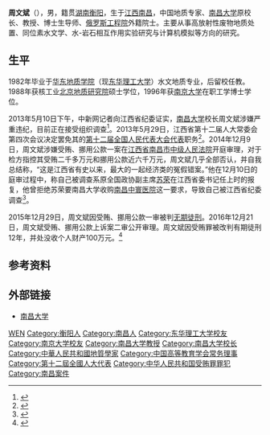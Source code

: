 '''周文斌'''（{{bd|1960年|10月}}），男，籍贯[[湖南|湖南]][[衡阳|衡阳]]，生于[[江西|江西]][[南昌市|南昌]]，中国地质专家、[[南昌大学|南昌大学]]原校长、教授、博士生导师、[[俄罗斯工程院|俄罗斯工程院]]外籍院士。主要从事高放射性废物地质处置、同位素水文学、水-岩石相互作用实验研究与计算机模拟等方向的研究。

== 生平 ==
1982年毕业于[[华东地质学院|华东地质学院]]（现[[东华理工大学|东华理工大学]]）水文地质专业，后留校任教。1988年获核工业[[北京地质研究院|北京地质研究院]]硕士学位，1996年获[[南京大学|南京大学]]在职工学博士学位。

2013年5月10日下午，中新网记者向江西省纪委证实，[[南昌大学|南昌大学]]校长周文斌涉嫌严重违纪，目前正在接受组织调查<ref>{{Cite web |url=http://news.163.com/13/0510/18/8UHLAUIN0001124J.html |title=南昌大学校长周文斌涉严重违纪被调查 |access-date=2013-05-10 |archive-url=https://web.archive.org/web/20130612003226/http://news.163.com/13/0510/18/8UHLAUIN0001124J.html |archive-date=2013-06-12 |dead-url=yes }}</ref>。2013年5月29日，江西省第十二届人大常委会第四次会议决定罢免其的[[第十二届全国人民代表大会代表|第十二届全国人民代表大会代表]]职务<ref>{{cite news|title=第十二届全国人民代表大会常务委员会代表资格审查委员会关于个别代表的代表资格的报告（2013年6月29日第十二届全国人民代表大会常务委员会第三次会议通过）|url=http://www.npc.gov.cn/wxzl/gongbao/2013-10/22/content_1811004.htm|accessdate=2016-07-03|newspaper=中国人大网|archive-date=2016-08-28|archive-url=https://web.archive.org/web/20160828174535/http://www.npc.gov.cn/wxzl/gongbao/2013-10/22/content_1811004.htm|dead-url=no}}</ref>。2014年12月9日，周文斌涉嫌受贿、挪用公款一案在[[江西省南昌市中级人民法院|江西省南昌市中级人民法院]]开庭审理，对于检方指控其受贿二千多万元和挪用公款近六千万元，周文斌几乎全部否认，并自我总结称，“这是江西省有史以来，最大的一起经济类的冤假错案。”他在12月10日的庭审过程中，称自己被调查系原全国政协副主席[[苏荣|苏荣]]在江西省委书记任上时的报复，他曾拒绝苏荣要南昌大学收购[[南昌中寰医院|南昌中寰医院]]这一要求，导致自己被江西省纪委调查<ref >{{cite web|url=http://news.163.com/14/1211/10/AD665HGB00014SEH.html|language=|title=南昌大学原校长受审喊冤:被查系苏荣报复|publisher=澎湃新闻|date=2014-12-11|accessdate=|archive-url=https://web.archive.org/web/20141215004425/http://news.163.com/14/1211/10/AD665HGB00014SEH.html|archive-date=2014-12-15|dead-url=yes}}</ref>。

2015年12月29日，周文斌因受贿、挪用公款一审被判[[无期徒刑|无期徒刑]]。2016年12月21日，周文斌受贿、挪用公款上诉案二审公开审理。周文斌因受贿罪被改判有期徒刑12年，并处没收个人财产100万元。<ref>{{Cite web|title=中国高校一把手二审改判|url=http://china.dwnews.com/photo/2016-12-21/59789421.html|accessdate=|work=|archive-date=2017-01-29|archive-url=https://web.archive.org/web/20170129101140/http://china.dwnews.com/photo/2016-12-21/59789421.html|dead-url=yes}}</ref>

== 参考资料 ==
{{reflist}}

== 外部链接 ==
* [http://www.ncu.edu.cn/ 南昌大学] {{Wayback|url=http://www.ncu.edu.cn/ |date=20211122232353 }}

{{Navboxes
| title  = 周文斌在[[中国高等教育学会|中国高等教育学会]]的职务
| list1  =
{{中国高等教育学会第六届理事会}}
}}
{{中共十八大到十九大期间的反腐败工作}}

{{Authority control}}
{{DEFAULTSORT:Zhōu Wénbīn}}
[[Category:周姓|WEN]]
[[Category:衡阳人|Category:衡阳人]]
[[Category:南昌人|Category:南昌人]]
[[Category:东华理工大学校友|Category:东华理工大学校友]]
[[Category:南京大学校友|Category:南京大学校友]]
[[Category:南昌大学教授|Category:南昌大学教授]]
[[Category:南昌大学校长|Category:南昌大学校长]]
[[Category:中華人民共和國地質學家|Category:中華人民共和國地質學家]]
[[Category:中国高等教育学会常务理事|Category:中国高等教育学会常务理事]]
[[Category:第十二屆全國人大代表|Category:第十二屆全國人大代表]]
[[Category:中华人民共和国受贿罪罪犯|Category:中华人民共和国受贿罪罪犯]]
[[Category:南昌案件|Category:南昌案件]]